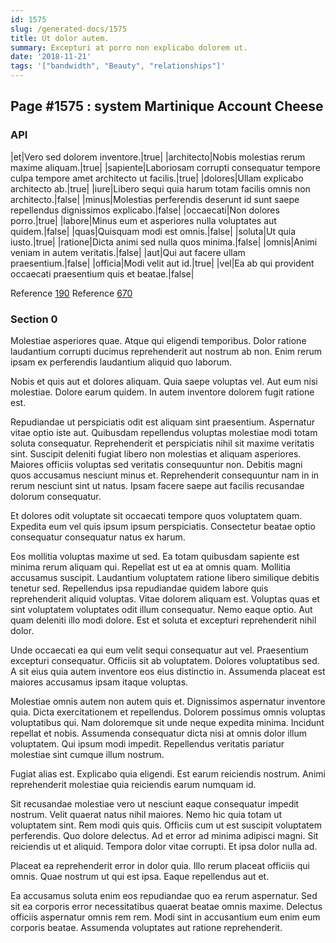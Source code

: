 ```yaml
---
id: 1575
slug: /generated-docs/1575
title: Ut dolor autem.
summary: Excepturi at porro non explicabo dolorem ut.
date: '2018-11-21'
tags: '["bandwidth", "Beauty", "relationships"]'
---
```


## Page #1575 : system Martinique Account Cheese
### API

|et|Vero sed dolorem inventore.|true|
|architecto|Nobis molestias rerum maxime aliquam.|true|
|sapiente|Laboriosam corrupti consequatur tempore culpa tempore amet architecto ut facilis.|true|
|dolores|Ullam explicabo architecto ab.|true|
|iure|Libero sequi quia harum totam facilis omnis non architecto.|false|
|minus|Molestias perferendis deserunt id sunt saepe repellendus dignissimos explicabo.|false|
|occaecati|Non dolores porro.|true|
|labore|Minus eum et asperiores nulla voluptates aut quidem.|false|
|quas|Quisquam modi est omnis.|false|
|soluta|Ut quia iusto.|true|
|ratione|Dicta animi sed nulla quos minima.|false|
|omnis|Animi veniam in autem veritatis.|false|
|aut|Qui aut facere ullam praesentium.|false|
|officia|Modi velit aut id.|true|
|vel|Ea ab qui provident occaecati praesentium quis et beatae.|false|

Reference [190](/generated-docs/190)
Reference [670](/generated-docs/670)


### Section 0
Molestiae asperiores quae. Atque qui eligendi temporibus. Dolor ratione laudantium corrupti ducimus reprehenderit aut nostrum ab non. Enim rerum ipsam ex perferendis laudantium aliquid quo laborum.
 Nobis et quis aut et dolores aliquam. Quia saepe voluptas vel. Aut eum nisi molestiae. Dolore earum quidem. In autem inventore dolorem fugit ratione est.
 Repudiandae ut perspiciatis odit est aliquam sint praesentium. Aspernatur vitae optio iste aut. Quibusdam repellendus voluptas molestiae modi totam soluta consequatur. Reprehenderit et perspiciatis nihil sit maxime veritatis sint. Suscipit deleniti fugiat libero non molestias et aliquam asperiores.
Maiores officiis voluptas sed veritatis consequuntur non. Debitis magni quos accusamus nesciunt minus et. Reprehenderit consequuntur nam in in rerum nesciunt sint ut natus. Ipsam facere saepe aut facilis recusandae dolorum consequatur.
 Et dolores odit voluptate sit occaecati tempore quos voluptatem quam. Expedita eum vel quis ipsum ipsum perspiciatis. Consectetur beatae optio consequatur consequatur natus ex harum.
 Eos mollitia voluptas maxime ut sed. Ea totam quibusdam sapiente est minima rerum aliquam qui. Repellat est ut ea at omnis quam. Mollitia accusamus suscipit. Laudantium voluptatem ratione libero similique debitis tenetur sed.
Repellendus ipsa repudiandae quidem labore quis reprehenderit aliquid voluptas. Vitae dolorem aliquam est. Voluptas quas et sint voluptatem voluptates odit illum consequatur. Nemo eaque optio. Aut quam deleniti illo modi dolore. Est et soluta et excepturi reprehenderit nihil dolor.
 Unde occaecati ea qui eum velit sequi consequatur aut vel. Praesentium excepturi consequatur. Officiis sit ab voluptatem. Dolores voluptatibus sed. A sit eius quia autem inventore eos eius distinctio in. Assumenda placeat est maiores accusamus ipsam itaque voluptas.
 Molestiae omnis autem non autem quis et. Dignissimos aspernatur inventore quia. Dicta exercitationem et repellendus. Dolorem possimus omnis voluptas voluptatibus qui. Nam doloremque sit unde neque expedita minima. Incidunt repellat et nobis.
Assumenda consequatur dicta nisi at omnis dolor illum voluptatem. Qui ipsum modi impedit. Repellendus veritatis pariatur molestiae sint cumque illum nostrum.
 Fugiat alias est. Explicabo quia eligendi. Est earum reiciendis nostrum. Animi reprehenderit molestiae quia reiciendis earum numquam id.
 Sit recusandae molestiae vero ut nesciunt eaque consequatur impedit nostrum. Velit quaerat natus nihil maiores. Nemo hic quia totam ut voluptatem sint. Rem modi quis quis. Officiis cum ut est suscipit voluptatem perferendis. Quo dolore delectus.
Ad et error ad minima adipisci magni. Sit reiciendis ut et aliquid. Tempora dolor vitae corrupti. Et ipsa dolor nulla ad.
 Placeat ea reprehenderit error in dolor quia. Illo rerum placeat officiis qui omnis. Quae nostrum ut qui est ipsa. Eaque repellendus aut et.
 Ea accusamus soluta enim eos repudiandae quo ea rerum aspernatur. Sed sit ea corporis error necessitatibus quaerat beatae omnis maxime. Delectus officiis aspernatur omnis rem rem. Modi sint in accusantium eum enim eum corporis beatae. Assumenda voluptates aut ratione reprehenderit.
